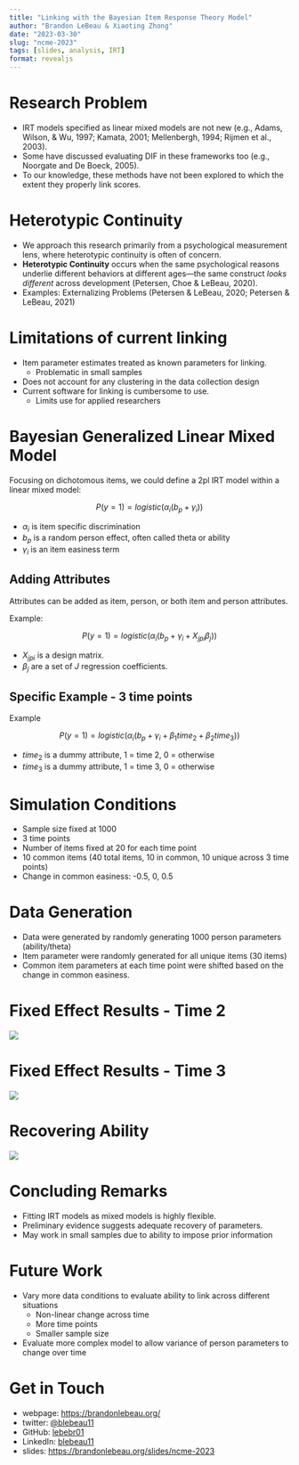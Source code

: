```yaml
---
title: "Linking with the Bayesian Item Response Theory Model"
author: "Brandon LeBeau & Xiaoting Zhong"
date: "2023-03-30"
slug: "ncme-2023"
tags: [slides, analysis, IRT]
format: revealjs
---
```


# Research Problem

+ IRT models specified as linear mixed models are not new (e.g., Adams, Wilson, & Wu, 1997; Kamata, 2001; Mellenbergh, 1994; Rijmen et al., 2003).
+ Some have discussed evaluating DIF in these frameworks too (e.g., Noorgate and De Boeck, 2005).
+ To our knowledge, these methods have not been explored to which the extent they properly link scores.




# Heterotypic Continuity

+ We approach this research primarily from a psychological measurement lens, where heterotypic continuity is often of concern.
+ **Heterotypic Continuity** occurs when the same psychological reasons underlie different behaviors at different ages—the same construct *looks different* across development (Petersen, Choe & LeBeau, 2020). 
+ Examples: Externalizing Problems (Petersen & LeBeau, 2020; Petersen & LeBeau, 2021)




# Limitations of current linking

+ Item parameter estimates treated as known parameters for linking.
    + Problematic in small samples
+ Does not account for any clustering in the data collection design
+ Current software for linking is cumbersome to use.
    + Limits use for applied researchers




# Bayesian Generalized Linear Mixed Model

Focusing on dichotomous items, we could define a 2pl IRT model within a linear mixed model:

$$
P(y = 1) = logistic(\alpha_{i}(b_{p} + \gamma_{i}))
$$

+ $\alpha_{i}$ is item specific discrimination  
+ $b_{p}$ is a random person effect, often called theta or ability  
+ $\gamma_{i}$ is an item easiness term  




## Adding Attributes

Attributes can be added as item, person, or both item and person attributes. 

Example: 

$$
P(y = 1) = logistic(\alpha_{i}(b_{p} + \gamma_{i} + X_{jpi} \beta_{j}))
$$

+ $X_{jpi}$ is a design matrix. 
+ $\beta_{j}$ are a set of $J$ regression coefficients. 




## Specific Example - 3 time points

Example

$$
P(y = 1) = logistic(\alpha_{i}(b_{p} + \gamma_{i} + \beta_{1} time_{2} + \beta_{2} time_{3}))
$$

+ $time_{2}$ is a dummy attribute, 1 = time 2, 0 = otherwise  
+ $time_{3}$ is a dummy attribute, 1 = time 3, 0 = otherwise  




# Simulation Conditions

+ Sample size fixed at 1000
+ 3 time points
+ Number of items fixed at 20 for each time point
+ 10 common items (40 total items, 10 in common, 10 unique across 3 time points)
+ Change in common easiness: -0.5, 0, 0.5




# Data Generation

+ Data were generated by randomly generating 1000 person parameters (ability/theta)
+ Item parameter were randomly generated for all unique items (30 items)
+ Common item parameters at each time point were shifted based on the change in common easiness.




# Fixed Effect Results - Time 2

![](/images/time2_posterior.png)




# Fixed Effect Results - Time 3

![](/images/time3_posterior.png)




# Recovering Ability

![](/images/ability_posterior.png)




# Concluding Remarks

+ Fitting IRT models as mixed models is highly flexible.
+ Preliminary evidence suggests adequate recovery of parameters.
+ May work in small samples due to ability to impose prior information




# Future Work

+ Vary more data conditions to evaluate ability to link across different situations
    + Non-linear change across time
    + More time points
    + Smaller sample size
+ Evaluate more complex model to allow variance of person parameters to change over time




# Get in Touch

+ webpage: [https://brandonlebeau.org/](https://brandonlebeau.org/)
+ twitter: [@blebeau11](https://twitter.com/blebeau11)
+ GitHub: [lebebr01](https://https//github.com/lebebr01)
+ LinkedIn: [blebeau11](https://www.linkedin.com/in/blebeau11/)
+ slides: [https://brandonlebeau.org/slides/ncme-2023](https://brandonlebeau.org/slides/ncme-2023)

